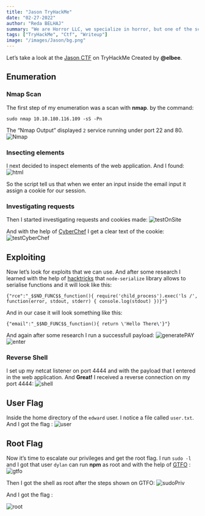 ```yaml
---
title: "Jason TryHackMe"
date: "02-27-2022"
author: "Reda BELHAJ"
summary: "We are Horror LLC, we specialize in horror, but one of the scarier aspects of our company is our front-end webserver. We can't launch our site in its current state and our level of concern regarding our cybersecurity is growing exponentially... Created by  @elbee!"
tags: ["TryHackMe", "Ctf", "Writeup"]
image: "/images/Jason/bg.png"
---
```

Let’s take a look at the [Jason CTF](https://tryhackme.com/room/jason) on TryHackMe Created by **@elbee**.

## Enumeration
### Nmap Scan
The first step of my enumeration was a scan with **nmap**. by the command:

```
sudo nmap 10.10.180.116.109 -sS -Pn
```
The “Nmap Output” displayed `2` service running under port 22 and 80.
![Nmap](/images/Jason/nmap.JPG)

### Insecting elements
I next decided to inspect elements of the web application. And I found:
![html](/images/Jason/html.JPG)

So the script tell us that when we enter an input inside the email input it assign a cookie for our session.

### Investigating requests
Then I started investigating requests and cookies made:
![testOnSite](/images/Jason/testOnSite.JPG)

And with the help of [CyberChef](https://gchq.github.io/CyberChef/) I get a clear text of the cookie:
![testCyberChef](/images/Jason/testCyberChef.JPG)

## Exploiting
Now let’s look for exploits that we can use. And after some research I learned with the help of [hacktricks](https://book.hacktricks.xyz/pentesting-web/deserialization#nodejs) that `node-serialize` library allows to serialise functions and it will look like this:

```
{"rce":"_$$ND_FUNC$$_function(){ require('child_process').exec('ls /', function(error, stdout, stderr) { console.log(stdout) })}"}
```

And in our case it will look something like this:

```
{"email":"_$$ND_FUNC$$_function(){ return \'Hello There\'}"}
```

And again after some research I run a successfull payload: 
![generatePAY](/images/Jason/generatePAY.JPG)
![enter](/images/Jason/enter.JPG)

### Reverse Shell
I set up my netcat listener on port 4444 and with the payload that I entered in the web application. And **Great!** I received a reverse connection on my port 4444:
![shell](/images/Jason/shell.JPG)

## User Flag
Inside the home directory of the `edward` user. I notice a file called `user.txt`. And I got the flag :
![user](/images/Jason/user.JPG)

## Root Flag
Now it’s time to escalate our privileges and get the root flag. I run `sudo -l`  and I got that user `dylan` can run **npm** as root and with the help of [GTFO](https://gtfobins.github.io/) :
![gtfo](/images/Jason/gtfo.JPG)

Then I got the shell as root after the steps shown on GTFO:
![sudoPriv](/images/Jason/sudoPriv.JPG)

And I got the flag :

![root](/images/Jason/root.JPG)
